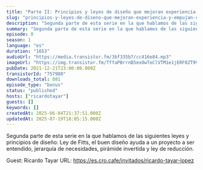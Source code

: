 ```yaml
---
title: "Parte II: Principios y leyes de diseño que mejoran experiencia y empujan conversión, con Ricardo Tayar"
slug: "principios-y-leyes-de-diseno-que-mejoran-experiencia-y-empujan-conversion-parte-ii-con-ricardo-tayar"
description: "Segunda parte de esta serie en la que hablamos de las siguientes leyes y principios de diseño: Ley de Fitts, el buen diseño ayuda a un proyecto a ser entendido, jerarquía de necesidades, pirámide invertida y ley de reducción.\n\nGuest: Ricardo Tayar\nURL: https://es.cro.cafe/invitados/ricardo-tayar-lopez"
summary: "Segunda parte de esta serie en la que hablamos de las siguientes leyes y principios de diseño: Ley de Fitts, el buen diseño ayuda a un proyecto a ser entendido, jerarquía de necesidades, pirámide invertida y ley de reducción."
episode: 0
season: 1
language: "es"
duration: "1653"
audioUrl: "https://media.transistor.fm/3bf335b7/cc416e84.mp3"
imageUrl: "https://img.transistor.fm/TffaPBrrnB5exOwTeClVTM1e1jERF0ZT9VCTrm7Bv_4/rs:fill:3000:3000:1/q:60/aHR0cHM6Ly9pbWct/dXBsb2FkLXByb2R1/Y3Rpb24udHJhbnNp/c3Rvci5mbS81ZTcz/YjU2OGNlMTVjMWU2/NWE3MjRlYjJjNDk2/NDg3Ny5qcGc.webp"
pubDate: 2021-12-21T23:00:00.000Z
transistorId: "757980"
downloads_total: 881
episode_type: "bonus"
status: "published"
hosts: ["ricardotayar"]
guests: []
keywords: []
createdAt: 2025-06-04T21:37:51.000Z
updatedAt: 2025-07-19T18:05:15.000Z
---
```


Segunda parte de esta serie en la que hablamos de las siguientes leyes y principios de diseño: Ley de Fitts, el buen diseño ayuda a un proyecto a ser entendido, jerarquía de necesidades, pirámide invertida y ley de reducción.

Guest: Ricardo Tayar
URL: https://es.cro.cafe/invitados/ricardo-tayar-lopez
